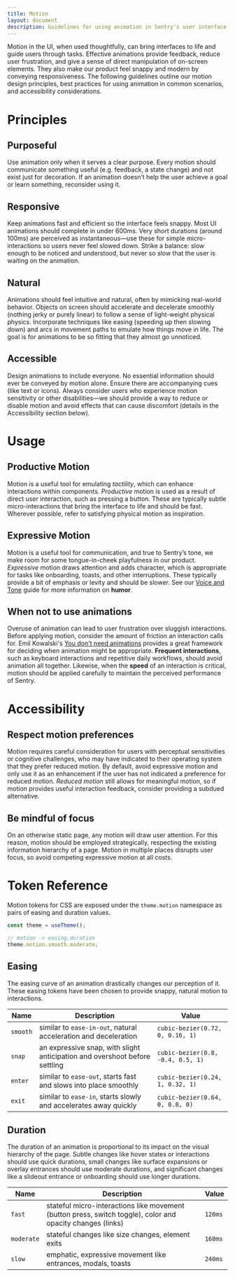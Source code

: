 ```yaml
---
title: Motion
layout: document
description: Guidelines for using animation in Sentry's user interface.
---
```



Motion in the UI, when used thoughtfully, can bring interfaces to life and guide users through tasks. Effective animations provide feedback, reduce user frustration, and give a sense of direct manipulation of on-screen elements. They also make our product feel snappy and modern by conveying responsiveness. The following guidelines outline our motion design principles, best practices for using animation in common scenarios, and accessibility considerations.

<MotionPlayground />

# Principles

## Purposeful

Use animation only when it serves a clear purpose. Every motion should communicate something useful (e.g. feedback, a state change) and not exist just for decoration. If an animation doesn’t help the user achieve a goal or learn something, reconsider using it.

## Responsive

Keep animations fast and efficient so the interface feels snappy. Most UI animations should complete in under 600ms. Very short durations (around 100ms) are perceived as instantaneous—use these for simple micro-interactions so users never feel slowed down. Strike a balance: slow enough to be noticed and understood, but never so slow that the user is waiting on the animation.

## Natural

Animations should feel intuitive and natural, often by mimicking real-world behavior. Objects on screen should accelerate and decelerate smoothly (nothing jerky or purely linear) to follow a sense of light-weight physical physics. Incorporate techniques like easing (speeding up then slowing down) and arcs in movement paths to emulate how things move in life. The goal is for animations to be so fitting that they almost go unnoticed.

## Accessible

Design animations to include everyone. No essential information should ever be conveyed by motion alone. Ensure there are accompanying cues (like text or icons). Always consider users who experience motion sensitivity or other disabilities—we should provide a way to reduce or disable motion and avoid effects that can cause discomfort (details in the Accessibility section below).

# Usage

## Productive Motion

Motion is a useful tool for emulating _tactility_, which can enhance interactions within components. _Productive_ motion is used as a result of direct user interaction, such as pressing a button. These are typically subtle micro-interactions that bring the interface to life and should be fast. Wherever possible, refer to satisfying physical motion as inspiration.

## Expressive Motion

Motion is a useful tool for communication, and true to Sentry’s tone, we make room for some tongue-in-cheek playfulness in our product. _Expressive_ motion draws attention and adds character, which is appropriate for tasks like onboarding, toasts, and other interruptions. These typically provide a bit of emphasis or levity and should be slower. See our [Voice and Tone](/stories/principles/voice-and-tone) guide for more information on **humor**.

## When not to use animations

Overuse of animation can lead to user frustration over sluggish interactions. Before applying motion, consider the amount of friction an interaction calls for. Emil Kowalski's [You don't need animations](https://emilkowal.ski/ui/you-dont-need-animations) provides a great framework for deciding when animation might be appropriate. **Frequent interactions**, such as keyboard interactions and repetitive daily workflows, should avoid animation all together. Likewise, when the **speed** of an interaction is critical, motion should be applied carefully to maintain the perceived performance of Sentry.

# Accessibility

## Respect motion preferences

Motion requires careful consideration for users with perceptual sensitivities or cognitive challenges, who may have indicated to their operating system that they prefer reduced motion. By default, avoid expressive motion and only use it as an enhancement if the user has not indicated a preference for reduced motion. _Reduced motion_ still allows for meaningful motion, so if motion provides useful interaction feedback, consider providing a subdued alternative.

## Be mindful of focus

On an otherwise static page, any motion will draw user attention. For this reason, motion should be employed strategically, respecting the existing information hierarchy of a page. Motion in multiple places disrupts user focus, so avoid competing expressive motion at all costs.

# Token Reference

Motion tokens for CSS are exposed under the `theme.motion` namespace as pairs of easing and duration values.

```js
const theme = useTheme();

// motion -> easing.duration
theme.motion.smooth.moderate;
```

## Easing

The easing curve of an animation drastically changes our perception of it. These easing tokens have been chosen to provide snappy, natural motion to interactions.

| **Name** | **Description**                                                            | **Value**                         |
| -------- | -------------------------------------------------------------------------- | --------------------------------- |
| `smooth` | similar to `ease-in-out`, natural acceleration and deceleration            | `cubic-bezier(0.72, 0, 0.16, 1)`  |
| `snap`   | an expressive snap, with slight anticipation and overshoot before settling | `cubic-bezier(0.8, -0.4, 0.5, 1)` |
| `enter`  | similar to `ease-out`, starts fast and slows into place smoothly           | `cubic-bezier(0.24, 1, 0.32, 1)`  |
| `exit`   | similar to `ease-in`, starts slowly and accelerates away quickly           | `cubic-bezier(0.64, 0, 0.8, 0)`   |

## Duration

The duration of an animation is proportional to its impact on the visual hierarchy of the page. Subtle changes like hover states or interactions should use quick durations, small changes like surface expansions or overlay entrances should use moderate durations, and significant changes like a slideout entrance or onboarding should use longer durations.

| **Name**   | **Description**                                                                                            | **Value** |
| ---------- | ---------------------------------------------------------------------------------------------------------- | --------- |
| `fast`     | stateful micro-interactions like movement (button press, switch toggle), color and opacity changes (links) | `120ms`   |
| `moderate` | stateful changes like size changes, element exits                                                          | `160ms`   |
| `slow`     | emphatic, expressive movement like entrances, modals, toasts                                               | `240ms`   |
